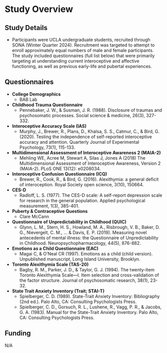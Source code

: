 # Study Overview


## Study Details
- Participants were UCLA undergraduate students, recruited through SONA (Winter Quarter 2024). Recruitment was targeted to attempt to enroll approximately equal numbers of male and female participants. The study included questionnaires (full list below) that were primarily targeting at understanding current interoceptive and affective functioning, as well as previous early-life and pubertal experiences. 

## Questionnaires

- **College Demographics**
  - BAB Lab
  
  
- **Childhood Trauma Questionnaire**
  - Pennebaker, J. W., & Susman, J. R. (1988). Disclosure of traumas and psychosomatic processes. Social science & medicine, 26(3), 327-332.


- **Interoceptive Accuracy Scale (IAS)**
  - Murphy, J., Brewer, R., Plans, D., Khalsa, S. S., Catmur, C., & Bird, G. (2020). Testing the independence of self-reported interoceptive accuracy and attention. Quarterly Journal of Experimental Psychology, 73(1), 115-133.


- **Multidimensional Assessment of Interoceptive Awareness 2 (MAIA-2)**
  - Mehling WE, Acree M, Stewart A, Silas J, Jones A (2018) The Multidimensional Assessment of Interoceptive Awareness, Version 2 (MAIA-2). PLoS ONE 13(12): e0208034.
  
  
- **Interoceptive Confusion Questionnaire (ICQ)**
  - Brewer, R., Cook, R., & Bird, G. (2016). Alexithymia: a general deficit of interoception. Royal Society open science, 3(10), 150664.


- **CES-D**
  - Radloff, L. S. (1977). The CES-D scale: A self-report depression scale for research in the general population. Applied psychological measurement, 1(3), 385-401.


- **Puberty & Contraceptive Questions**
  - Clare McCann


- **Questionnaire of Unpredictability in Childhood (QUIC)**
  - Glynn, L. M., Stern, H. S., Howland, M. A., Risbrough, V. B., Baker, D. G., Nievergelt, C. M., ... & Davis, E. P. (2019). Measuring novel antecedents of mental illness: the Questionnaire of Unpredictability in Childhood. Neuropsychopharmacology, 44(5), 876-882.


- **Emotions as a Child Questionnaire (EAC)**
  - Magai C, & O’Neal CR (1997). Emotions as a child (child version). Unpublished manuscript, Long Island University, Brooklyn.


- **Toronto Alexithymia Scale (TAS-20)**
  - Bagby, R. M., Parker, J. D., & Taylor, G. J. (1994). The twenty-item Toronto Alexithymia Scale—I. Item selection and cross-validation of the factor structure. Journal of psychosomatic research, 38(1), 23-32.


- **State Trait Anxiety Inventory (Trait; STAI-T)**
  - Spielberger, C. D. (1989). State-Trait Anxiety Inventory: Bibliography (2nd ed.). Palo Alto, CA: Consulting Psychologists Press.
  - Spielberger, C. D., Gorsuch, R. L., Lushene, R., Vagg, P. R., & Jacobs, G. A. (1983). Manual for the State-Trait Anxiety Inventory. Palo Alto, CA: Consulting Psychologists Press.


## Funding
N/A
